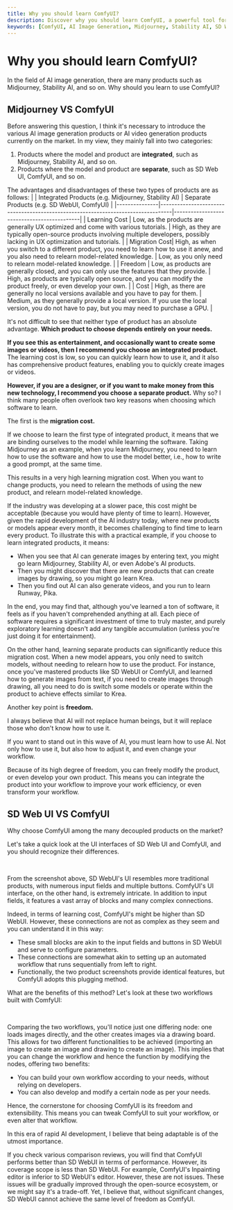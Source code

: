 ```yaml
---
title: Why you should learn ComfyUI?
description: Discover why you should learn ComfyUI, a powerful tool for AI image generation. This article compares integrated and separate products in the field, highlighting the advantages of ComfyUI. Whether you're a hobbyist or a professional, understand how ComfyUI can cater to your needs in AI image generation.
keywords: [ComfyUI, AI Image Generation, Midjourney, Stability AI, SD WebUI, Integrated Products, Separate Products, Learning Cost, Migration Cost, Freedom, Cost, UX Optimization, Open Source, AI Tools, Image Manipulation, AI Workflow, AI Tutorial]
---
```



# Why you should learn ComfyUI?

In the field of AI image generation, there are many products such as Midjourney, Stability AI, and so on. Why should you learn to use ComfyUI?

## Midjourney VS ComfyUI

Before answering this question, I think it's necessary to introduce the various AI image generation products or AI video generation products currently on the market. In my view, they mainly fall into two categories:

1. Products where the model and product are **integrated**, such as Midjourney, Stability AI, and so on.
2. Products where the model and product are **separate**, such as SD Web UI, ComfyUI, and so on.

The advantages and disadvantages of these two types of products are as follows:
| | Integrated Products (e.g. Midjourney, Stability AI) | Separate Products (e.g. SD WebUI, ComfyUI) |
|---------------|----------------------------------------------------------------------------------|--------------------------------------------|
| Learning Cost | Low, as the products are generally UX optimized and come with various tutorials. | High, as they are typically open-source products involving multiple developers, possibly lacking in UX optimization and tutorials. |
| Migration Cost| High, as when you switch to a different product, you need to learn how to use it anew, and you also need to relearn model-related knowledge. | Low, as you only need to relearn model-related knowledge. |
| Freedom | Low, as products are generally closed, and you can only use the features that they provide. | High, as products are typically open source, and you can modify the product freely, or even develop your own. |
| Cost | High, as there are generally no local versions available and you have to pay for them. | Medium, as they generally provide a local version. If you use the local version, you do not have to pay, but you may need to purchase a GPU. |

It's not difficult to see that neither type of product has an absolute advantage. **Which product to choose depends entirely on your needs.**

**If you see this as entertainment, and occasionally want to create some images or videos, then I recommend you choose an integrated product.** The learning cost is low, so you can quickly learn how to use it, and it also has comprehensive product features, enabling you to quickly create images or videos.

**However, if you are a designer, or if you want to make money from this new technology, I recommend you choose a separate product.** Why so? I think many people often overlook two key reasons when choosing which software to learn.

The first is the **migration cost.**

If we choose to learn the first type of integrated product, it means that we are binding ourselves to the model while learning the software. Taking Midjourney as an example, when you learn Midjourney, you need to learn how to use the software and how to use the model better, i.e., how to write a good prompt, at the same time.

This results in a very high learning migration cost. When you want to change products, you need to relearn the methods of using the new product, and relearn model-related knowledge.

If the industry was developing at a slower pace, this cost might be acceptable (because you would have plenty of time to learn). However, given the rapid development of the AI industry today, where new products or models appear every month, it becomes challenging to find time to learn every product. To illustrate this with a practical example, if you choose to learn integrated products, it means:

- When you see that AI can generate images by entering text, you might go learn Midjourney, Stability AI, or even Adobe's AI products.
- Then you might discover that there are new products that can create images by drawing, so you might go learn Krea.
- Then you find out AI can also generate videos, and you run to learn Runway, Pika.

In the end, you may find that, although you've learned a ton of software, it feels as if you haven't comprehended anything at all. Each piece of software requires a significant investment of time to truly master, and purely exploratory learning doesn't add any tangible accumulation (unless you're just doing it for entertainment).

On the other hand, learning separate products can significantly reduce this migration cost. When a new model appears, you only need to switch models, without needing to relearn how to use the product. For instance, once you've mastered products like SD WebUI or ComfyUI, and learned how to generate images from text, if you need to create images through drawing, all you need to do is switch some models or operate within the product to achieve effects similar to Krea.

Another key point is **freedom.**

I always believe that AI will not replace human beings, but it will replace those who don't know how to use it.

If you want to stand out in this wave of AI, you must learn how to use AI. Not only how to use it, but also how to adjust it, and even change your workflow.

Because of its high degree of freedom, you can freely modify the product, or even develop your own product. This means you can integrate the product into your workflow to improve your work efficiency, or even transform your workflow.

## SD Web UI VS ComfyUI

Why choose ComfyUI among the many decoupled products on the market?

Let's take a quick look at the UI interfaces of SD Web UI and ComfyUI, and you should recognize their differences.

<br />
<PhotoProvider>
  <PhotoView src="/introduction/001.png">
    <img src="/introduction/001.png" alt="" className='rounded-lg'/>
  </PhotoView>
</PhotoProvider>

From the screenshot above, SD WebUI's UI resembles more traditional products, with numerous input fields and multiple buttons. ComfyUI's UI interface, on the other hand, is extremely intricate. In addition to input fields, it features a vast array of blocks and many complex connections.

Indeed, in terms of learning cost, ComfyUI's might be higher than SD WebUI. However, these connections are not as complex as they seem and you can understand it in this way:

- These small blocks are akin to the input fields and buttons in SD WebUI and serve to configure parameters.
- These connections are somewhat akin to setting up an automated workflow that runs sequentially from left to right.
- Functionally, the two product screenshots provide identical features, but ComfyUI adopts this plugging method.

What are the benefits of this method? Let's look at these two workflows built with ComfyUI:

<br />
<PhotoProvider>
  <PhotoView src="/introduction/002.png">
    <img src="/introduction/002.png" alt="" className='rounded-lg'/>
  </PhotoView>
</PhotoProvider>

Comparing the two workflows, you'll notice just one differing node: one loads images directly, and the other creates images via a drawing board. This allows for two different functionalities to be achieved (importing an image to create an image and drawing to create an image). This implies that you can change the workflow and hence the function by modifying the nodes, offering two benefits:

- You can build your own workflow according to your needs, without relying on developers.
- You can also develop and modify a certain node as per your needs.

Hence, the cornerstone for choosing ComfyUI is its freedom and extensibility. This means you can tweak ComfyUI to suit your workflow, or even alter that workflow.

In this era of rapid AI development, I believe that being adaptable is of the utmost importance.

<Callout emoji="💡">
  If you check various comparison reviews, you will find that ComfyUI performs
  better than SD WebUI in terms of performance. However, its coverage scope is
  less than SD WebUI. For example, ComfyUI's Inpainting editor is inferior to SD
  WebUI's editor. However, these are not issues. These issues will be gradually
  improved through the open-source ecosystem, or we might say it's a trade-off.
  Yet, I believe that, without significant changes, SD WebUI cannot achieve the
  same level of freedom as ComfyUI.
</Callout>

<Subscribe />
